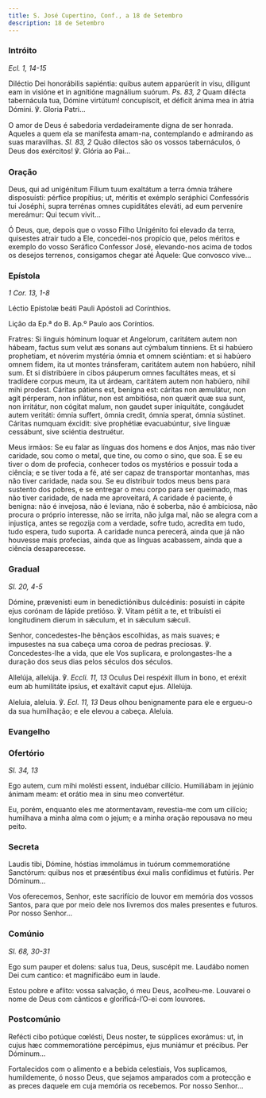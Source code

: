 ```yaml
---
title: S. José Cupertino, Conf., a 18 de Setembro
description: 18 de Setembro
---
```


### Intróito

<em>Ecl. 1, 14-15</em>

<div class="side-by-side not-content">

Diléctio Dei honorábilis sapiéntia: quibus autem apparúerit in visu, díligunt eam in visióne et in agnitióne magnálium suórum. <em>Ps. 83, 2</em> Quam dilécta tabernácula tua, Dómine virtútum! concupíscit, et déficit ánima mea in átria Dómini. ℣. Gloria Patri...

O amor de Deus é sabedoria verdadeiramente digna de ser honrada. Aqueles a quem ela se manifesta amam-na, contemplando e admirando as suas maravilhas. <em>Sl. 83, 2</em> Quão dilectos são os vossos tabernáculos, ó Deus dos exércitos! ℣. Glória ao Pai...

</div>

### Oração

<div class="side-by-side not-content">

Deus, qui ad unigénitum Fílium tuum exaltátum a terra ómnia tráhere disposuísti: pérfice propítius; ut, méritis et exémplo seráphici Confessóris tui Joséphi, supra terrénas omnes cupiditátes eleváti, ad eum perveníre mereámur: Qui tecum vivit...

Ó Deus, que, depois que o vosso Filho Unigénito foi elevado da terra, quisestes atrair tudo a Ele, concedei-nos propício que, pelos méritos e exemplo do vosso Seráfico Confessor José, elevando-nos acima de todos os desejos terrenos, consigamos chegar até Àquele: Que convosco vive...

</div>

### Epístola

<em>1 Cor. 13, 1-8</em>

<div class="side-by-side not-content">

Léctio Epístolæ beáti Pauli Apóstoli ad Corínthios.

Lição da Ep.ª do B. Ap.º Paulo aos Coríntios.

Fratres: Si linguis hóminum loquar et Angelorum, caritátem autem non hábeam, factus sum velut æs sonans aut cýmbalum tínniens. Et si habúero prophetiam, et nóverim mystéria ómnia et omnem sciéntiam: et si habúero omnem fidem, ita ut montes tránsferam, caritátem autem non habúero, nihil sum. Et si distribúere in cibos páuperum omnes facultátes meas, et si tradídere corpus meum, ita ut árdeam, caritátem autem non habúero, nihil mihi prodest. Cáritas pátiens est, benígna est: cáritas non æmulátur, non agit pérperam, non inflátur, non est ambitiósa, non quærit quæ sua sunt, non irritátur, non cógitat malum, non gaudet super iniquitáte, congáudet autem veritáti: ómnia suffert, ómnia credit, ómnia sperat, ómnia sústinet. Cáritas numquam éxcidit: sive prophétiæ evacuabúntur, sive linguæ cessábunt, sive sciéntia destruétur.

Meus irmãos: Se eu falar as línguas dos homens e dos Anjos, mas não tiver caridade, sou como o metal, que tine, ou como o sino, que soa. E se eu tiver o dom de profecia, conhecer todos os mystérios e possuir toda a ciência; e se tiver toda a fé, até ser capaz de transportar montanhas, mas não tiver caridade, nada sou. Se eu distribuir todos meus bens para sustento dos pobres, e se entregar o meu corpo para ser queimado, mas não tiver caridade, de nada me aproveitará, A caridade é paciente, é benigna: não é invejosa, não é leviana, não é soberba, não é ambiciosa, não procura o próprio interesse, não se irrita, não julga mal, não se alegra com a injustiça, antes se regozija com a verdade, sofre tudo, acredita em tudo, tudo espera, tudo suporta. A caridade nunca perecerá, ainda que já não houvesse mais profecias, ainda que as línguas acabassem, ainda que a ciência desaparecesse.

</div>

### Gradual

<em>Sl. 20, 4-5</em>

<div class="side-by-side not-content">

Dómine, prævenísti eum in benedictiónibus dulcédinis: posuísti in cápite ejus corónam de lápide pretióso. ℣. Vitam pétiit a te, et tribuísti ei longitudinem dierum in sǽculum, et in sǽculum sǽculi.

Senhor, concedestes-lhe bênçãos escolhidas, as mais suaves; e impusestes na sua cabeça uma coroa de pedras preciosas. ℣. Concedestes-lhe a vida, que ele Vos suplicara, e prolongastes-lhe a duração dos seus dias pelos séculos dos séculos.

Allelúja, allelúja. ℣. <em>Eccli. 11, 13</em> Oculus Dei respéxit illum in bono, et eréxit eum ab humilitáte ipsíus, et exaltávit caput ejus. Allelúja.

Aleluia, aleluia. ℣. <em>Ecl. 11, 13</em> Deus olhou benignamente para ele e ergueu-o da sua humilhação; e ele elevou a cabeça. Aleluia.

</div>

### Evangelho


<LinkCard
  href="/missal/pentecostes/19#evangelho"
  title="Décimo Nono Domingo depois de Pentecostes"
/>

### Ofertório

<em>Sl. 34, 13</em>

<div class="side-by-side not-content">

Ego autem, cum mihi molésti essent, induébar cilício. Humiliábam in jejúnio ánimam meam: et orátio mea in sinu meo convertétur.

Eu, porém, enquanto eles me atormentavam, revestia-me com um cilício; humilhava a minha alma com o jejum; e a minha oração repousava no meu peito.

</div>

### Secreta

<div class="side-by-side not-content">

Laudis tibi, Dómine, hóstias immolámus in tuórum commemoratióne Sanctórum: quibus nos et præséntibus éxui malis confídimus et futúris. Per Dóminum...

Vos oferecemos, Senhor, este sacrifício de louvor em memória dos vossos Santos, para que por meio dele nos livremos dos males presentes e futuros. Por nosso Senhor...

</div>

### Comúnio

<em>Sl. 68, 30-31</em>

<div class="side-by-side not-content">

Ego sum pauper et dolens: salus tua, Deus, suscépit me. Laudábo nomen Dei cum cantico: et magnificábo eum in laude.

Estou pobre e aflito: vossa salvação, ó meu Deus, acolheu-me. Louvarei o nome de Deus com cânticos e glorificá-l’O-ei com louvores.

</div>

### Postcomúnio

<div class="side-by-side not-content">

Refécti cibo potúque cœlésti, Deus noster, te súpplices exorámus: ut, in cujus hæc commemoratióne percépimus, ejus muniámur et précibus. Per Dóminum...

Fortalecidos com o alimento e a bebida celestiais, Vos suplicamos, humildemente, ó nosso Deus, que sejamos amparados com a protecção e as preces daquele em cuja memória os recebemos. Por nosso Senhor...

</div>

